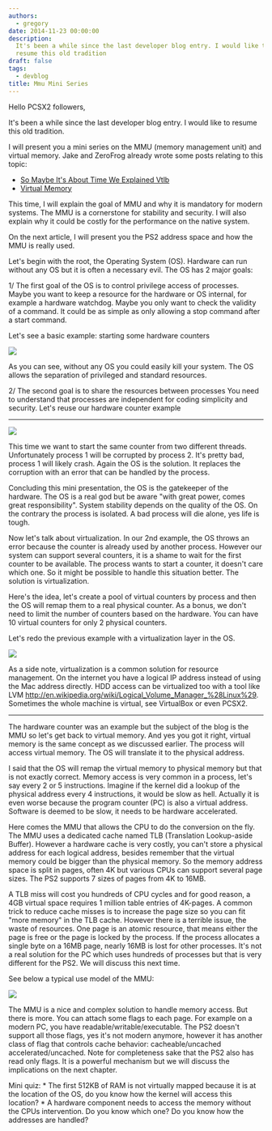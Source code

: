 ```yaml
---
authors:
  - gregory
date: 2014-11-23 00:00:00
description:
  It's been a while since the last developer blog entry. I would like to
  resume this old tradition
draft: false
tags:
  - devblog
title: Mmu Mini Series
---
```


Hello PCSX2 followers,

It's been a while since the last developer blog entry. I would like to
resume this old tradition.

<!-- truncate -->

I will present you a mini series on the MMU (memory management unit) and
virtual memory. Jake and ZeroFrog already wrote some posts relating to
this topic:

- [So Maybe It's About Time We Explained Vtlb](/blog/2009/so-maybe-it-s-about-time-we-explained-vtlb/)
- [Virtual Memory](/blog/2006/virtual-memory/)

This time, I will explain the goal of MMU and why it is mandatory for
modern systems. The MMU is a cornerstone for stability and security. I
will also explain why it could be costly for the performance on the
native system.

On the next article, I will present you the PS2 address space and how
the MMU is really used.

Let's begin with the root, the Operating System (OS). Hardware can run
without any OS but it is often a necessary evil. The OS has 2 major
goals:

1/ The first goal of the OS is to control privilege access of
processes.
Maybe you want to keep a resource for the hardware or OS internal, for
example a hardware watchdog. Maybe you only want to check the validity
of a command. It could be as simple as only allowing a stop command
after a start command.

Let's see a basic example: starting some hardware counters

![](./img/mmu-schematic-1s.webp)

As you can see, without any OS you could easily kill your system. The OS
allows the separation of privileged and standard resources.

2/ The second goal is to share the resources between processes
You need to understand that processes are independent for coding
simplicity and security.
Let's reuse our hardware counter example

---

![](./img/mmu-schematic-2s.webp)

This time we want to start the same counter from two different threads.
Unfortunately process 1 will be corrupted by process 2. It's pretty bad,
process 1 will likely crash. Again the OS is the solution. It replaces
the corruption with an error that can be handled by the process.

Concluding this mini presentation, the OS is the gatekeeper of the
hardware. The OS is a real god but be aware "with great power, comes
great responsibility". System stability depends on the quality of the
OS. On the contrary the process is isolated. A bad process will die
alone, yes life is tough.

Now let's talk about virtualization. In our 2nd example, the OS throws
an error because the counter is already used by another process. However
our system can support several counters, it is a shame to wait for the
first counter to be available. The process wants to start a counter, it
doesn't care which one. So it might be possible to handle this situation
better. The solution is virtualization.

Here's the idea, let's create a pool of virtual counters by process and
then the OS will remap them to a real physical counter. As a bonus, we
don't need to limit the number of counters based on the hardware. You
can have 10 virtual counters for only 2 physical counters.

Let's redo the previous example with a virtualization layer in the OS.

![](./img/mmu-schematic-3s.webp)

As a side note, virtualization is a common solution for resource
management. On the internet you have a logical IP address instead of
using the Mac address directly. HDD access can be virtualized too with a
tool like LVM http://en.wikipedia.org/wiki/Logical_Volume_Manager_%28Linux%29.
Sometimes the whole machine is virtual, see VirtualBox or even PCSX2.

---

The hardware counter was an example but the subject of the blog is the
MMU so let's get back to virtual memory. And yes you got it right,
virtual memory is the same concept as we discussed earlier. The process
will access virtual memory. The OS will translate it to the physical
address.

I said that the OS will remap the virtual memory to physical memory but
that is not exactly correct. Memory access is very common in a process,
let's say every 2 or 5 instructions. Imagine if the kernel did a lookup
of the physical address every 4 instructions, it would be slow as hell.
Actually it is even worse because the program counter (PC) is also a
virtual address. Software is deemed to be slow, it needs to be hardware
accelerated.

Here comes the MMU that allows the CPU to do the conversion on the fly.
The MMU uses a dedicated cache named TLB (Translation Lookup-aside
Buffer). However a hardware cache is very costly, you can't store a
physical address for each logical address, besides remember that the
virtual memory could be bigger than the physical memory. So the memory
address space is split in pages, often 4K but various CPUs can support
several page sizes. The PS2 supports 7 sizes of pages from 4K to 16MB.

A TLB miss will cost you hundreds of CPU cycles and for good reason, a
4GB virtual space requires 1 million table entries of 4K-pages. A common
trick to reduce cache misses is to increase the page size so you can fit
"more memory" in the TLB cache. However there is a terrible issue, the
waste of resources. One page is an atomic resource, that means either
the page is free or the page is locked by the process. If the process
allocates a single byte on a 16MB page, nearly 16MB is lost for other
processes. It's not a real solution for the PC which uses hundreds of
processes but that is very different for the PS2. We will discuss this
next time.

See below a typical use model of the MMU:

![](./img/mmu-schematic-4s.webp)

The MMU is a nice and complex solution to handle memory access. But
there is more. You can attach some flags to each page. For example on a
modern PC, you have readable/writable/executable. The PS2 doesn't
support all those flags, yes it's not modern anymore, however it has
another class of flag that controls cache behavior: cacheable/uncached
accelerated/uncached. Note for completeness sake that the PS2 also has
read only flags. It is a powerful mechanism but we will discuss the
implications on the next chapter.

Mini quiz: \* The first 512KB of RAM is not virtually mapped because it is at the
location of the OS, do you know how the kernel will access this
location? \* A hardware component needs to access the memory without the CPUs
intervention. Do you know which one? Do you know how the addresses are
handled?
